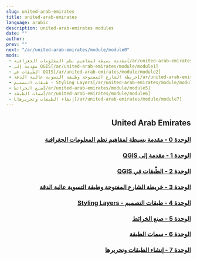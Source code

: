```yaml
---
slug: united-arab-emirates
title: united-arab-emirates
language: arabic
description: united-arab-emirates modules
date: ""
author:
prev: ""
next: "/ar/united-arab-emirates/module/module0"
mods:
 - مقدمة بسيطة لمفاهيم نظم المعلومات الجغرافية[/ar/united-arab-emirates/module/module0]
 - مقدمة إلى QGIS[/ar/united-arab-emirates/module/module1]
 - الطّبقات في QGIS[/ar/united-arab-emirates/module/module2]
 - خريطة الشارع المفتوحة وطبقة التسوية عالية الدقة[/ar/united-arab-emirates/module/module3]
 - طبقات التصميم - Styling Layers[/ar/united-arab-emirates/module/module4]
 - صنع الخرائط[/ar/united-arab-emirates/module/module5]
 - سمات الطبقة[/ar/united-arab-emirates/module/module6]
 - Lإنشاء الطبقات وتحريرها[/ar/united-arab-emirates/module/module7]
---
```


<div dir="rtl">

## United Arab Emirates

### [الوحدة 0 - مقدمة بسيطة لمفاهيم نظم المعلومات الجغرافية](/open-geodata-curriculum/ar/united-arab-emirates/module/module0)
### [الوحدة 1 - مقدمة إلى QGIS](/open-geodata-curriculum/ar/united-arab-emirates/module/module1)
### [الوحدة 2 - الطّبقات في QGIS](/open-geodata-curriculum/ar/united-arab-emirates/module/module2)
### [الوحدة 3 - خريطة الشارع المفتوحة وطبقة التسوية عالية الدقة](/open-geodata-curriculum/ar/united-arab-emirates/module3/module3)
### [الوحدة 4 - طبقات التصميم - Styling Layers](/open-geodata-curriculum/ar/united-arab-emirates/module/module4)
### [الوحدة 5 - صنع الخرائط](/open-geodata-curriculum/ar/united-arab-emirates/module/module5)
### [الوحدة 6 - سمات الطبقة](/open-geodata-curriculum/ar/united-arab-emirates/module6/module)
### [الوحدة 7 - إنشاء الطبقات وتحريرها](/open-geodata-curriculum/ar/united-arab-emirates/module/module7)


</div>